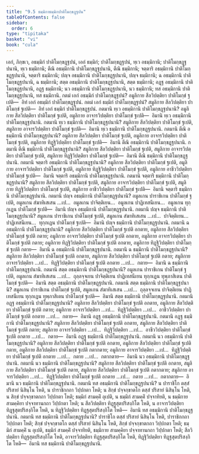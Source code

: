 ```yaml
---
title: "9.5 ธมฺมิกาธมฺมิกปาติโมกฺขฏฺฐปน"
tableOfContents: false
sidebar:
  order: 6
type: "tipitaka"
basket: "vi"
book: "cula"
---
```



<DynamicBreadcrumb />

<Division number="387" book="cula">

<Paragraph number="1883" book="cula">
เอกํ, ภิกฺขเว, อธมฺมิกํ ปาติโมกฺขฏฺฐปนํ, เอกํ ธมฺมิกํ; ปาติโมกฺขฏฺฐปนํ, ทฺเว อธมฺมิกานิ; ปาติโมกฺขฏฺฐปนานิ, ทฺเว ธมฺมิกานิ; ตีณิ อธมฺมิกานิ ปาติโมกฺขฏฺฐปนานิ, ตีณิ ธมฺมิกานิ; จตฺตาริ อธมฺมิกานิ ปาติโมกฺขฏฺฐปนานิ, จตฺตาริ ธมฺมิกานิ; ปญฺจ อธมฺมิกานิ ปาติโมกฺขฏฺฐปนานิ, ปญฺจ ธมฺมิกานิ; ฉ อธมฺมิกานิ ปาติโมกฺขฏฺฐปนานิ, ฉ ธมฺมิกานิ; สตฺต อธมฺมิกานิ ปาติโมกฺขฏฺฐปนานิ, สตฺต ธมฺมิกานิ; อฏฺฐ อธมฺมิกานิ ปาติโมกฺขฏฺฐปนานิ, อฏฺฐ ธมฺมิกานิ; นว อธมฺมิกานิ ปาติโมกฺขฏฺฐปนานิ, นว ธมฺมิกานิ; ทส อธมฺมิกานิ ปาติโมกฺขฏฺฐปนานิ, ทส ธมฺมิกานิ.
</Paragraph>

<Paragraph number="1884" book="cula">
กตมํ เอกํ อธมฺมิกํ ปาติโมกฺขฏฺฐปนํ? อมูลิกาย สีลวิปตฺติยา ปาติโมกฺขํ ฐเปติ—  อิทํ เอกํ อธมฺมิกํ ปาติโมกฺขฏฺฐปนํ. กตมํ เอกํ ธมฺมิกํ ปาติโมกฺขฏฺฐปนํ? สมูลิกาย สีลวิปตฺติยา ปาติโมกฺขํ ฐเปติ—  อิทํ เอกํ ธมฺมิกํ ปาติโมกฺขฏฺฐปนํ.
</Paragraph>

<Paragraph number="1885" book="cula">
กตมานิ ทฺเว อธมฺมิกานิ ปาติโมกฺขฏฺฐปนานิ? อมูลิกาย สีลวิปตฺติยา ปาติโมกฺขํ ฐเปติ, อมูลิกาย อาจารวิปตฺติยา ปาติโมกฺขํ ฐเปติ—  อิมานิ ทฺเว อธมฺมิกานิ ปาติโมกฺขฏฺฐปนานิ. กตมานิ ทฺเว ธมฺมิกานิ ปาติโมกฺขฏฺฐปนานิ? สมูลิกาย สีลวิปตฺติยา ปาติโมกฺขํ ฐเปติ, สมูลิกาย อาจารวิปตฺติยา ปาติโมกฺขํ ฐเปติ—  อิมานิ ทฺเว ธมฺมิกานิ ปาติโมกฺขฏฺฐปนานิ.
</Paragraph>

<Paragraph number="1886" book="cula">
กตมานิ ตีณิ อธมฺมิกานิ ปาติโมกฺขฏฺฐปนานิ? อมูลิกาย สีลวิปตฺติยา ปาติโมกฺขํ ฐเปติ, อมูลิกาย อาจารวิปตฺติยา ปาติโมกฺขํ ฐเปติ, อมูลิกาย ทิฏฺฐิวิปตฺติยา ปาติโมกฺขํ ฐเปติ—  อิมานิ ตีณิ อธมฺมิกานิ ปาติโมกฺขฏฺฐปนานิ. กตมานิ ตีณิ ธมฺมิกานิ ปาติโมกฺขฏฺฐปนานิ? สมูลิกาย สีลวิปตฺติยา ปาติโมกฺขํ ฐเปติ, สมูลิกาย อาจารวิปตฺติยา ปาติโมกฺขํ ฐเปติ, สมูลิกาย ทิฏฺฐิวิปตฺติยา ปาติโมกฺขํ ฐเปติ—  อิมานิ ตีณิ ธมฺมิกานิ ปาติโมกฺขฏฺฐปนานิ.
</Paragraph>

<Paragraph number="1887" book="cula">
กตมานิ จตฺตาริ อธมฺมิกานิ ปาติโมกฺขฏฺฐปนานิ? อมูลิกาย สีลวิปตฺติยา ปาติโมกฺขํ ฐเปติ, อมูลิกาย อาจารวิปตฺติยา ปาติโมกฺขํ ฐเปติ, อมูลิกาย ทิฏฺฐิวิปตฺติยา ปาติโมกฺขํ ฐเปติ, อมูลิกาย อาชีววิปตฺติยา ปาติโมกฺขํ ฐเปติ—  อิมานิ จตฺตาริ อธมฺมิกานิ ปาติโมกฺขฏฺฐปนานิ. กตมานิ จตฺตาริ ธมฺมิกานิ ปาติโมกฺขฏฺฐปนานิ? สมูลิกาย สีลวิปตฺติยา ปาติโมกฺขํ ฐเปติ, สมูลิกาย อาจารวิปตฺติยา ปาติโมกฺขํ ฐเปติ, สมูลิกาย ทิฏฺฐิวิปตฺติยา ปาติโมกฺขํ ฐเปติ, สมูลิกาย อาชีววิปตฺติยา ปาติโมกฺขํ ฐเปติ—  อิมานิ จตฺตาริ ธมฺมิกานิ ปาติโมกฺขฏฺฐปนานิ.
</Paragraph>

<Paragraph number="1888" book="cula">
กตมานิ ปญฺจ อธมฺมิกานิ ปาติโมกฺขฏฺฐปนานิ? อมูลเกน ปาราชิเกน ปาติโมกฺขํ ฐเปติ, อมูลเกน สํฆาทิเสเสน …เป…  อมูลเกน ปาจิตฺติเยน…  อมูลเกน ปาฏิเทสนีเยน…  อมูลเกน ทุกฺกเฏน ปาติโมกฺขํ ฐเปติ—  อิมานิ ปญฺจ อธมฺมิกานิ ปาติโมกฺขฏฺฐปนานิ. กตมานิ ปญฺจ ธมฺมิกานิ ปาติโมกฺขฏฺฐปนานิ? สมูลเกน ปาราชิเกน ปาติโมกฺขํ ฐเปติ, สมูลเกน สํฆาทิเสเสน …เป…  ปาจิตฺติเยน…  ปาฏิเทสนีเยน…  ทุกฺกเฏน ปาติโมกฺขํ ฐเปติ—  อิมานิ ปญฺจ ธมฺมิกานิ ปาติโมกฺขฏฺฐปนานิ.
</Paragraph>

<Paragraph number="1889" book="cula">
กตมานิ ฉ อธมฺมิกานิ ปาติโมกฺขฏฺฐปนานิ? อมูลิกาย สีลวิปตฺติยา ปาติโมกฺขํ ฐเปติ อกตาย, อมูลิกาย สีลวิปตฺติยา ปาติโมกฺขํ ฐเปติ กตาย; อมูลิกาย อาจารวิปตฺติยา ปาติโมกฺขํ ฐเปติ อกตาย, อมูลิกาย อาจารวิปตฺติยา ปาติโมกฺขํ ฐเปติ กตาย; อมูลิกาย ทิฏฺฐิวิปตฺติยา ปาติโมกฺขํ ฐเปติ อกตาย, อมูลิกาย ทิฏฺฐิวิปตฺติยา ปาติโมกฺขํ ฐเปติ กตาย—  อิมานิ ฉ อธมฺมิกานิ ปาติโมกฺขฏฺฐปนานิ. กตมานิ ฉ ธมฺมิกานิ ปาติโมกฺขฏฺฐปนานิ? สมูลิกาย สีลวิปตฺติยา ปาติโมกฺขํ ฐเปติ อกตาย, สมูลิกาย สีลวิปตฺติยา ปาติโมกฺขํ ฐเปติ กตาย; สมูลิกาย อาจารวิปตฺติยา …เป…  ทิฏฺฐิวิปตฺติยา ปาติโมกฺขํ ฐเปติ อกตาย …เป…  กตาย—  อิมานิ ฉ ธมฺมิกานิ ปาติโมกฺขฏฺฐปนานิ.
</Paragraph>

<Paragraph number="1890" book="cula">
กตมานิ สตฺต อธมฺมิกานิ ปาติโมกฺขฏฺฐปนานิ? อมูลเกน ปาราชิเกน ปาติโมกฺขํ ฐเปติ, อมูลเกน สํฆาทิเสเสน …เป…  ถุลฺลจฺจเยน ปาจิตฺติเยน ปาฏิเทสนีเยน ทุกฺกเฏน ทุพฺภาสิเตน ปาติโมกฺขํ ฐเปติ—  อิมานิ สตฺต อธมฺมิกานิ ปาติโมกฺขฏฺฐปนานิ. กตมานิ สตฺต ธมฺมิกานิ ปาติโมกฺขฏฺฐปนานิ? สมูลเกน ปาราชิเกน ปาติโมกฺขํ ฐเปติ, สมูลเกน สํฆาทิเสเสน …เป…  ถุลฺลจฺจเยน ปาจิตฺติเยน ปาฏิเทสนีเยน ทุกฺกเฏน ทุพฺภาสิเตน ปาติโมกฺขํ ฐเปติ—  อิมานิ สตฺต ธมฺมิกานิ ปาติโมกฺขฏฺฐปนานิ.
</Paragraph>

<Paragraph number="1891" book="cula">
กตมานิ อฏฺฐ อธมฺมิกานิ ปาติโมกฺขฏฺฐปนานิ? อมูลิกาย สีลวิปตฺติยา ปาติโมกฺขํ ฐเปติ อกตาย, อมูลิกาย สีลวิปตฺติยา ปาติโมกฺขํ ฐเปติ กตาย; อมูลิกาย อาจารวิปตฺติยา …เป…  ทิฏฺฐิวิปตฺติยา …เป…  อาชีววิปตฺติยา ปาติโมกฺขํ ฐเปติ อกตาย …เป…  กตาย—  อิมานิ อฏฺฐ อธมฺมิกานิ ปาติโมกฺขฏฺฐปนานิ. กตมานิ อฏฺฐ ธมฺมิกานิ ปาติโมกฺขฏฺฐปนานิ? สมูลิกาย สีลวิปตฺติยา ปาติโมกฺขํ ฐเปติ อกตาย, สมูลิกาย สีลวิปตฺติยา ปาติโมกฺขํ ฐเปติ กตาย; สมูลิกาย อาจารวิปตฺติยา …เป…  ทิฏฺฐิวิปตฺติยา …เป…  อาชีววิปตฺติยา ปาติโมกฺขํ ฐเปติ อกตาย …เป…  กตาย—  อิมานิ อฏฺฐ ธมฺมิกานิ ปาติโมกฺขฏฺฐปนานิ.
</Paragraph>

<Paragraph number="1892" book="cula">
กตมานิ นว อธมฺมิกานิ ปาติโมกฺขฏฺฐปนานิ? อมูลิกาย สีลวิปตฺติยา ปาติโมกฺขํ ฐเปติ อกตาย, อมูลิกาย สีลวิปตฺติยา ปาติโมกฺขํ ฐเปติ กตาย, อมูลิกาย สีลวิปตฺติยา ปาติโมกฺขํ ฐเปติ กตากตาย; อมูลิกาย อาจารวิปตฺติยา …เป…  ทิฏฺฐิวิปตฺติยา ปาติโมกฺขํ ฐเปติ อกตาย …เป…  กตาย …เป…  กตากตาย—  อิมานิ นว อธมฺมิกานิ ปาติโมกฺขฏฺฐปนานิ. กตมานิ นว ธมฺมิกานิ ปาติโมกฺขฏฺฐปนานิ? สมูลิกาย สีลวิปตฺติยา ปาติโมกฺขํ ฐเปติ อกตาย, สมูลิกาย สีลวิปตฺติยา ปาติโมกฺขํ ฐเปติ กตาย, สมูลิกาย สีลวิปตฺติยา ปาติโมกฺขํ ฐเปติ กตากตาย; สมูลิกาย อาจารวิปตฺติยา …เป…  ทิฏฺฐิวิปตฺติยา ปาติโมกฺขํ ฐเปติ อกตาย …เป…  กตาย …เป…  กตากตาย—  อิมานิ นว ธมฺมิกานิ ปาติโมกฺขฏฺฐปนานิ.
</Paragraph>

<Paragraph number="1893" book="cula">
กตมานิ ทส อธมฺมิกานิ ปาติโมกฺขฏฺฐปนานิ? น ปาราชิโก ตสฺสํ ปริสายํ นิสินฺโน โหติ, น ปาราชิกกถา วิปฺปกตา โหติ; น สิกฺขํ ปจฺจกฺขาตโก ตสฺสํ ปริสายํ นิสินฺโน โหติ, น สิกฺขํ ปจฺจกฺขาตกถา วิปฺปกตา โหติ; ธมฺมิกํ สามคฺคิํ อุเปติ, น ธมฺมิกํ สามคฺคิํ ปจฺจาทิยติ, น ธมฺมิกาย สามคฺคิยา ปจฺจาทานกถา วิปฺปกตา โหติ; น สีลวิปตฺติยา ทิฏฺฐสุตปริสงฺกิโต โหติ, น อาจารวิปตฺติยา ทิฏฺฐสุตปริสงฺกิโต โหติ, น ทิฏฺฐิวิปตฺติยา ทิฏฺฐสุตปริสงฺกิโต โหติ—  อิมานิ ทส อธมฺมิกานิ ปาติโมกฺขฏฺฐปนานิ. กตมานิ ทส ธมฺมิกานิ ปาติโมกฺขฏฺฐปนานิ? ปาราชิโก ตสฺสํ ปริสายํ นิสินฺโน โหติ, ปาราชิกกถา วิปฺปกตา โหติ; สิกฺขํ ปจฺจกฺขาตโก ตสฺสํ ปริสายํ นิสินฺโน โหติ, สิกฺขํ ปจฺจกฺขาตกถา วิปฺปกตา โหติ; ธมฺมิกํ สามคฺคิํ น อุเปติ, ธมฺมิกํ สามคฺคิํ ปจฺจาทิยติ, ธมฺมิกาย สามคฺคิยา ปจฺจาทานกถา วิปฺปกตา โหติ; สีลวิปตฺติยา ทิฏฺฐสุตปริสงฺกิโต โหติ, อาจารวิปตฺติยา ทิฏฺฐสุตปริสงฺกิโต โหติ, ทิฏฺฐิวิปตฺติยา ทิฏฺฐสุตปริสงฺกิโต โหติ—  อิมานิ ทส ธมฺมิกานิ ปาติโมกฺขฏฺฐปนานิ.
</Paragraph>
</Division>